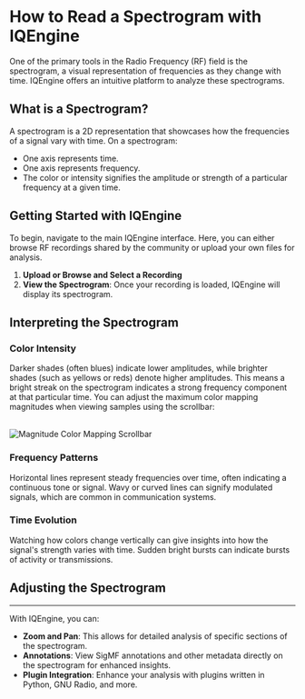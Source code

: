  # How to Read a Spectrogram with IQEngine
 
One of the primary tools in the Radio Frequency (RF) field is the spectrogram, a visual representation of frequencies as they change with time. IQEngine offers an intuitive platform to analyze these spectrograms.
 
## What is a Spectrogram?
 
A spectrogram is a 2D representation that showcases how the frequencies of a signal vary with time. On a spectrogram:
 
- One axis represents time.
- One axis represents frequency.
- The color or intensity signifies the amplitude or strength of a particular frequency at a given time.
 
## Getting Started with IQEngine
 
To begin, navigate to the main IQEngine interface. Here, you can either browse RF recordings shared by the community or upload your own files for analysis. 

1. **Upload or Browse and Select a Recording**
2. **View the Spectrogram**: Once your recording is loaded, IQEngine will display its spectrogram.
 
## Interpreting the Spectrogram
 
### Color Intensity
 
Darker shades (often blues) indicate lower amplitudes, while brighter shades (such as yellows or reds) denote higher amplitudes. This means a bright streak on the spectrogram indicates a strong frequency component at that particular time. You can adjust the maximum color mapping magnitudes when viewing samples using the scrollbar:

<br/>
<img src={'/magnitude-color-mapping.png'} alt="Magnitude Color Mapping Scrollbar" className="w-1/4"/>
<br/>

### Frequency Patterns
 
Horizontal lines represent steady frequencies over time, often indicating a continuous tone or signal. Wavy or curved lines can signify modulated signals, which are common in communication systems.
 
### Time Evolution
 
Watching how colors change vertically can give insights into how the signal's strength varies with time. Sudden bright bursts can indicate bursts of activity or transmissions.
 
## Adjusting the Spectrogram
---

With IQEngine, you can:
 
- **Zoom and Pan**: This allows for detailed analysis of specific sections of the spectrogram.
- **Annotations**: View SigMF annotations and other metadata directly on the spectrogram for enhanced insights.
- **Plugin Integration**: Enhance your analysis with plugins written in Python, GNU Radio, and more.
 

 
 
 
 
 